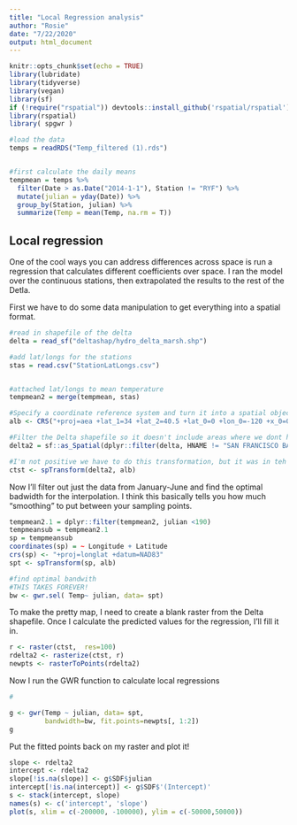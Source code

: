 ```yaml
---
title: "Local Regression analysis"
author: "Rosie"
date: "7/22/2020"
output: html_document
---
```


```r
knitr::opts_chunk$set(echo = TRUE)
library(lubridate)
library(tidyverse)
library(vegan)
library(sf)
if (!require("rspatial")) devtools::install_github('rspatial/rspatial')
library(rspatial)
library( spgwr )

#load the data
temps = readRDS("Temp_filtered (1).rds")


#first calculate the daily means
tempmean = temps %>%
  filter(Date > as.Date("2014-1-1"), Station != "RYF") %>%
  mutate(julian = yday(Date)) %>%
  group_by(Station, julian) %>%
  summarize(Temp = mean(Temp, na.rm = T))

```

## Local regression

One of the cool ways you can address differences across space is run a regression that calculates different coefficients over space. I ran the model over the continuous stations, then extrapolated the results to the rest of the Detla.

First we have to do some data manipulation to get everything into a spatial format. 

```r
#read in shapefile of the delta
delta = read_sf("deltashap/hydro_delta_marsh.shp")

#add lat/longs for the stations
stas = read.csv("StationLatLongs.csv")


#attached lat/longs to mean temperature
tempmean2 = merge(tempmean, stas)

#Specify a coordinate reference system and turn it into a spatial object
alb <- CRS("+proj=aea +lat_1=34 +lat_2=40.5 +lat_0=0 +lon_0=-120 +x_0=0 +y_0=-4000000 +ellps=GRS80 +datum=NAD83 +units=m +no_defs")

#Filter the Delta shapefile so it doesn't include areas where we dont have a lot of data
delta2 = sf::as_Spatial(dplyr::filter(delta, HNAME != "SAN FRANCISCO BAY", HNAME != "SAN PABLO BAY"))

#I'm not positive we have to do this transformation, but it was in teh example so I'm doing it.
ctst <- spTransform(delta2, alb)
```

Now I'll filter out just the data from January-June and find the optimal badwidth for the interpolation. I think this basically tells you how much "smoothing" to put between your sampling points.
```r
tempmean2.1 = dplyr::filter(tempmean2, julian <190)
tempmeansub = tempmean2.1
sp = tempmeansub
coordinates(sp) = ~ Longitude + Latitude
crs(sp) <- "+proj=longlat +datum=NAD83"
spt <- spTransform(sp, alb)

#find optimal bandwith
#THIS TAKES FOREVER!
bw <- gwr.sel( Temp~ julian, data= spt)


```

To make the pretty map, I need to create a blank raster from the Delta shapefile. Once I calculate the predicted values for the regression, I'll fill it in.


```r
r <- raster(ctst,  res=100)
rdelta2 <- rasterize(ctst, r)
newpts <- rasterToPoints(rdelta2)
```

Now I run the GWR function to calculate local regressions

```r
#

g <- gwr(Temp ~ julian, data= spt,
         bandwidth=bw, fit.points=newpts[, 1:2])
g
```

Put the fitted points back on my raster and plot it!

```r
slope <- rdelta2
intercept <- rdelta2
slope[!is.na(slope)] <- g$SDF$julian
intercept[!is.na(intercept)] <- g$SDF$'(Intercept)'
s <- stack(intercept, slope)
names(s) <- c('intercept', 'slope')
plot(s, xlim = c(-200000, -100000), ylim = c(-50000,50000))


```